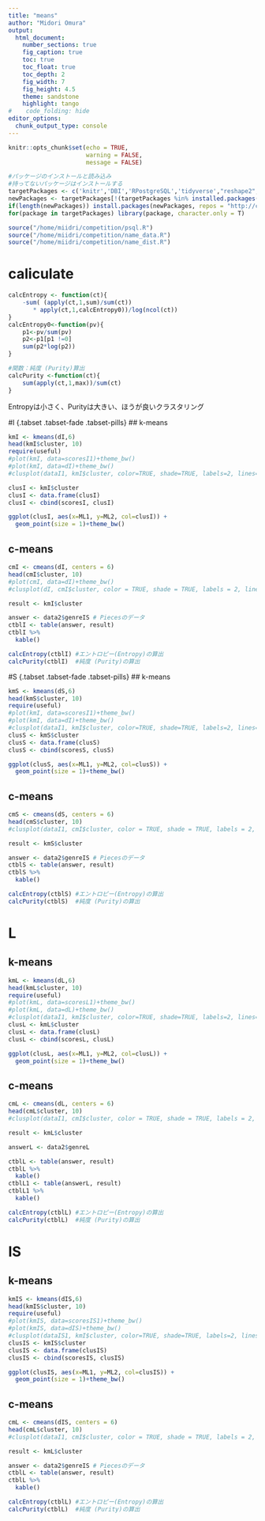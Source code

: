 ```yaml
---
title: "means"
author: "Midori Omura"
output:
  html_document:
    number_sections: true
    fig_caption: true
    toc: true
    toc_float: true
    toc_depth: 2
    fig_width: 7
    fig_height: 4.5
    theme: sandstone 
    highlight: tango
#    code_folding: hide
editor_options: 
  chunk_output_type: console
---
```


```r
knitr::opts_chunk$set(echo = TRUE, 
                      warning = FALSE,
                      message = FALSE)
```


```r
#パッケージのインストールと読み込み
#持ってないパッケージはインストールする
targetPackages <- c('knitr','DBI','RPostgreSQL','tidyverse',"reshape2","lubridate","dbplot","DT","gridExtra","fmsb","corrplot","graphics","GGally","psych", "GPArotation", "e1071","cluster","useful") 
newPackages <- targetPackages[!(targetPackages %in% installed.packages()[,"Package"])]
if(length(newPackages)) install.packages(newPackages, repos = "http://cran.us.r-project.org")
for(package in targetPackages) library(package, character.only = T)

source("/home/miidri/competition/psql.R")
source("/home/miidri/competition/name_data.R")
source("/home/miidri/competition/name_dist.R")
```

# caliculate
```r
calcEntropy <- function(ct){
	-sum( (apply(ct,1,sum)/sum(ct))
	   * apply(ct,1,calcEntropy0))/log(ncol(ct))
}
calcEntropy0<-function(pv){
	p1<-pv/sum(pv)
	p2<-p1[p1 !=0]
	sum(p2*log(p2))
}

#関数：純度 (Purity)算出
calcPurity <-function(ct){
	sum(apply(ct,1,max))/sum(ct)
}
```
Entropyは小さく、Purityは大きい、ほうが良いクラスタリング

#I {.tabset .tabset-fade .tabset-pills}
## k-means
```r
kmI <- kmeans(dI,6)
head(kmI$cluster, 10) 
require(useful)
#plot(kmI, data=scoresI1)+theme_bw()
#plot(kmI, data=dI)+theme_bw()
#clusplot(dataI1, kmI$cluster, color=TRUE, shade=TRUE, labels=2, lines=0)

clusI <- kmI$cluster
clusI <- data.frame(clusI)
clusI <- cbind(scoresI, clusI)

ggplot(clusI, aes(x=ML1, y=ML2, col=clusI)) +
  geom_point(size = 1)+theme_bw()

```

## c-means

```r
cmI <- cmeans(dI, centers = 6)
head(cmI$cluster, 10) 
#plot(cmI, data=dI)+theme_bw()
#clusplot(dI, cmI$cluster, color = TRUE, shade = TRUE, labels = 2, lines = 0)
```

```r
result <- kmI$cluster

answer <- data2$genreIS # Piecesのデータ
ctblI <- table(answer, result)
ctblI %>% 
  kable()

calcEntropy(ctblI) #エントロピー(Entropy)の算出
calcPurity(ctblI)  #純度 (Purity)の算出 

```

#S {.tabset .tabset-fade .tabset-pills}
## k-means
```r
kmS <- kmeans(dS,6)
head(kmS$cluster, 10) 
require(useful)
#plot(kmI, data=scoresI1)+theme_bw()
#plot(kmI, data=dI)+theme_bw()
#clusplot(dataI1, kmI$cluster, color=TRUE, shade=TRUE, labels=2, lines=0)
clusS <- kmS$cluster
clusS <- data.frame(clusS)
clusS <- cbind(scoresS, clusS)

ggplot(clusS, aes(x=ML1, y=ML2, col=clusS)) +
  geom_point(size = 1)+theme_bw()
```

## c-means

```r
cmS <- cmeans(dS, centers = 6)
head(cmS$cluster, 10) 
#clusplot(dataI1, cmI$cluster, color = TRUE, shade = TRUE, labels = 2, lines = 0)
```

```r
result <- kmS$cluster

answer <- data2$genreIS # Piecesのデータ
ctblS <- table(answer, result)
ctblS %>% 
  kable()

calcEntropy(ctblS) #エントロピー(Entropy)の算出
calcPurity(ctblS)  #純度 (Purity)の算出 

```

# L {.tabset .tabset-fade .tabset-pills}
## k-means
```r
kmL <- kmeans(dL,6)
head(kmL$cluster, 10) 
require(useful)
#plot(kmL, data=scoresL1)+theme_bw()
#plot(kmL, data=dL)+theme_bw()
#clusplot(dataI1, kmI$cluster, color=TRUE, shade=TRUE, labels=2, lines=0)
clusL <- kmL$cluster
clusL <- data.frame(clusL)
clusL <- cbind(scoresL, clusL)

ggplot(clusL, aes(x=ML1, y=ML2, col=clusL)) +
  geom_point(size = 1)+theme_bw()
```

## c-means

```r
cmL <- cmeans(dL, centers = 6)
head(cmL$cluster, 10) 
#clusplot(dataI1, cmI$cluster, color = TRUE, shade = TRUE, labels = 2, lines = 0)
```

```r
result <- kmL$cluster

answerL <- data2$genreL 

ctblL <- table(answer, result)
ctblL %>% 
  kable()
ctblL1 <- table(answerL, result)
ctblL1 %>% 
  kable()

calcEntropy(ctblL) #エントロピー(Entropy)の算出
calcPurity(ctblL)  #純度 (Purity)の算出 

```


# IS {.tabset .tabset-fade .tabset-pills}
## k-means
```r
kmIS <- kmeans(dIS,6)
head(kmIS$cluster, 10) 
require(useful)
#plot(kmIS, data=scoresIS1)+theme_bw()
#plot(kmIS, data=dIS)+theme_bw()
#clusplot(dataIS1, kmI$cluster, color=TRUE, shade=TRUE, labels=2, lines=0)
clusIS <- kmIS$cluster
clusIS <- data.frame(clusIS)
clusIS <- cbind(scoresIS, clusIS)

ggplot(clusIS, aes(x=ML1, y=ML2, col=clusIS)) +
  geom_point(size = 1)+theme_bw()
```

## c-means

```r
cmL <- cmeans(dIS, centers = 6)
head(cmL$cluster, 10) 
#clusplot(dataI1, cmI$cluster, color = TRUE, shade = TRUE, labels = 2, lines = 0)
```

```r
result <- kmL$cluster

answer <- data2$genreIS # Piecesのデータ
ctblL <- table(answer, result)
ctblL %>% 
  kable()

calcEntropy(ctblL) #エントロピー(Entropy)の算出
calcPurity(ctblL)  #純度 (Purity)の算出 
```

```r

```

